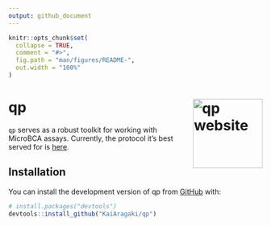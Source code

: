 ```yaml
---
output: github_document
---
```


<!-- README.md is generated from README.Rmd. Please edit that file -->

```r
knitr::opts_chunk$set(
  collapse = TRUE,
  comment = "#>",
  fig.path = "man/figures/README-",
  out.width = "100%"
)
```

# qp <a href="https://kaiaragaki.github.io/qp/"><img src="man/figures/logo.png" align="right" height="138" alt="qp website" /></a>

<!-- badges: start -->
<!-- badges: end -->

`qp` serves as a robust toolkit for working with MicroBCA assays. Currently, the protocol it's best served for is [here](https://kai.quarto.pub/bok/western-blot.html#protein-quantification).

## Installation

You can install the development version of qp from [GitHub](https://github.com/) with:

``` r
# install.packages("devtools")
devtools::install_github("KaiAragaki/qp")
```
